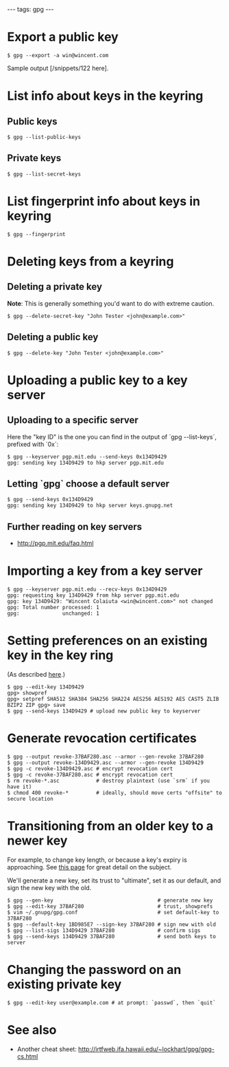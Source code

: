 ---
tags: gpg
---
= Export a public key =

<pre lang="shell">$ gpg --export -a win@wincent.com</pre>

Sample output [/snippets/122 here].

= List info about keys in the keyring =

== Public keys ==

<pre lang="shell">$ gpg --list-public-keys</pre>

== Private keys ==

<pre lang="shell">$ gpg --list-secret-keys</pre>

= List fingerprint info about keys in keyring =

<pre lang="shell">$ gpg --fingerprint</pre>

= Deleting keys from a keyring =

== Deleting a private key ==

'''Note''': This is generally something you'd want to do with extreme caution.

<pre lang="shell">$ gpg --delete-secret-key "John Tester <john@example.com>"</pre>

== Deleting a public key ==

<pre lang="shell">$ gpg --delete-key "John Tester <john@example.com>"</pre>

= Uploading a public key to a key server =

== Uploading to a specific server ==

Here the "key ID" is the one you can find in the output of `gpg --list-keys`, prefixed with `0x`:

<pre lang="shell">$ gpg --keyserver pgp.mit.edu --send-keys 0x134D9429
gpg: sending key 134D9429 to hkp server pgp.mit.edu</pre>

== Letting `gpg` choose a default server ==

<pre lang="shell">$ gpg --send-keys 0x134D9429
gpg: sending key 134D9429 to hkp server keys.gnupg.net</pre>

== Further reading on key servers ==

* http://pgp.mit.edu/faq.html

= Importing a key from a key server = 

<pre lang="shell">$ gpg --keyserver pgp.mit.edu --recv-keys 0x134D9429 
gpg: requesting key 134D9429 from hkp server pgp.mit.edu
gpg: key 134D9429: "Wincent Colaiuta <win@wincent.com>" not changed
gpg: Total number processed: 1
gpg:              unchanged: 1</pre>

= Setting preferences on an existing key in the key ring =

(As described [http://www.apache.org/dev/openpgp.html#sha1 here].)

<pre lang="shell">$ gpg --edit-key 134D9429
gpg> showpref
gpg> setpref SHA512 SHA384 SHA256 SHA224 AES256 AES192 AES CAST5 ZLIB BZIP2 ZIP gpg> save
$ gpg --send-keys 134D9429 # upload new public key to keyserver</pre>

= Generate revocation certificates =

<pre lang="shell">$ gpg --output revoke-37BAF280.asc --armor --gen-revoke 37BAF280
$ gpg --output revoke-134D9429.asc --armor --gen-revoke 134D9429
$ gpg -c revoke-134D9429.asc # encrypt revocation cert
$ gpg -c revoke-37BAF280.asc # encrypt revocation cert
$ rm revoke-*.asc            # destroy plaintext (use `srm` if you have it)
$ chmod 400 revoke-*         # ideally, should move certs "offsite" to secure location</pre>

= Transitioning from an older key to a newer key =

For example, to change key length, or because a key's expiry is approaching. See [http://www.apache.org/dev/key-transition.html this page] for great detail on the subject.

We'll generate a new key, set its trust to "ultimate", set it as our default, and sign the new key with the old.

<pre lang="shell">$ gpg --gen-key                                  # generate new key
$ gpg --edit-key 37BAF280                        # trust, showprefs
$ vim ~/.gnupg/gpg.conf                          # set default-key to 37BAF280
$ gpg --default-key 1BD985E7 --sign-key 37BAF280 # sign new with old
$ gpg --list-sigs 134D9429 37BAF280              # confirm sigs
$ gpg --send-keys 134D9429 37BAF280              # send both keys to server</pre>

= Changing the password on an existing private key =

<pre lang="shell">$ gpg --edit-key user@example.com # at prompt: `passwd`, then `quit`</pre>

= See also =

* Another cheat sheet: http://irtfweb.ifa.hawaii.edu/~lockhart/gpg/gpg-cs.html
